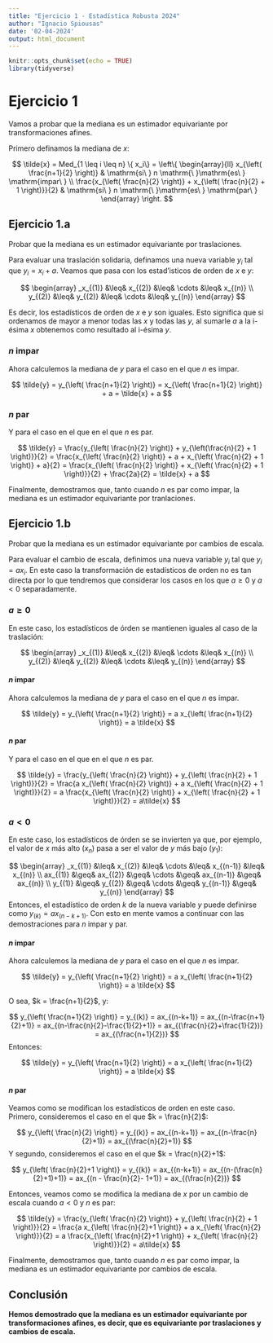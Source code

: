 ```yaml
---
title: "Ejercicio 1 - Estadística Robusta 2024"
author: "Ignacio Spiousas"
date: '02-04-2024'
output: html_document
---
```


```r
knitr::opts_chunk$set(echo = TRUE)
library(tidyverse)
```

# Ejercicio 1

Vamos a probar que la mediana es un estimador equivariante por transformaciones afines.

Primero definamos la mediana de $x$:

$$
\tilde{x} = Med_{1 \leq i \leq n} \{ x_i\} = \left\{
	\begin{array}{ll}
	  x_{\left( \frac{n+1}{2} \right)} & \mathrm{si\ } n \mathrm{\ }\mathrm{es\ } \mathrm{impar\ } \\
	  \frac{x_{\left( \frac{n}{2} \right)} + x_{\left( \frac{n}{2} + 1 \right)}}{2} & \mathrm{si\ } n \mathrm{\ }\mathrm{es\ } \mathrm{par\ }
  \end{array}
\right.
$$

## Ejercicio 1.a

Probar que la mediana es un estimador equivariante por traslaciones.

Para evaluar una traslación solidaria, definamos una nueva variable $y_i$ tal que $y_i = x_i + a$. Veamos que pasa con los estad'isticos de orden de $x$ e $y$:

$$
\begin{array}
_x_{(1)} &\leq& x_{(2)} &\leq& \cdots &\leq& x_{(n)} \\
y_{(2)} &\leq& y_{(2)} &\leq& \cdots &\leq& y_{(n)}
\end{array}
$$

Es decir, los estadísticos de orden de $x$ e $y$ son iguales. Esto significa que si ordenamos de mayor a menor todas las $x$ y todas las $y$, al sumarle $a$ a la i-ésima $x$ obtenemos como resultado al i-ésima $y$. 

### $n$ impar

Ahora calculemos la mediana de $y$ para el caso en el que $n$ es impar.

$$
\tilde{y} =  y_{\left( \frac{n+1}{2} \right)} =  x_{\left( \frac{n+1}{2} \right)} + a = \tilde{x} + a
$$

### $n$ par

Y para el caso en el que en el que $n$ es par.

$$
\tilde{y} = \frac{y_{\left( \frac{n}{2} \right)} + y_{\left(\frac{n}{2} + 1 \right)}}{2} = \frac{x_{\left( \frac{n}{2} \right)} + a + x_{\left( \frac{n}{2} + 1 \right)} + a}{2} = \frac{x_{\left( \frac{n}{2} \right)} + x_{\left( \frac{n}{2} + 1 \right)}}{2} + \frac{2a}{2} = \tilde{x} + a  
$$

Finalmente, demostramos que, tanto cuando $n$ es par como impar, la mediana es un estimador equivariante por tranlaciones.

## Ejercicio 1.b

Probar que la mediana es un estimador equivariante por cambios de escala.

Para evaluar el cambio de escala, definimos una nueva variable $y_i$ tal que $y_i = ax_i$. En este caso la transformación de estadísticos de orden no es tan directa por lo que tendremos que considerar los casos en los que $a \geq 0$ y $a < 0$ separadamente.

### $a \geq 0$

En este caso, los estadísticos de órden se mantienen iguales al caso de la traslación:

$$
\begin{array}
_x_{(1)} &\leq& x_{(2)} &\leq& \cdots &\leq& x_{(n)} \\
y_{(2)} &\leq& y_{(2)} &\leq& \cdots &\leq& y_{(n)}
\end{array}
$$

#### $n$ impar

Ahora calculemos la mediana de $y$ para el caso en el que $n$ es impar.

$$
\tilde{y} =  y_{\left( \frac{n+1}{2} \right)} =  a x_{\left( \frac{n+1}{2} \right)} = a \tilde{x}
$$

#### $n$ par

Y para el caso en el que en el que $n$ es par.

$$
\tilde{y} = \frac{y_{\left( \frac{n}{2} \right)} + y_{\left( \frac{n}{2} + 1 \right)}}{2} = \frac{a x_{\left( \frac{n}{2} \right)} + a x_{\left( \frac{n}{2} + 1 \right)}}{2} = a \frac{x_{\left( \frac{n}{2} \right)} + x_{\left( \frac{n}{2} + 1 \right)}}{2}  = a\tilde{x}
$$

### $a < 0$

En este caso, los estadísticos de órden se se invierten ya que, por ejemplo, el valor de $x$ más alto ($x_n$) pasa a ser el valor de $y$ más bajo ($y_1$):

$$
\begin{array}
_x_{(1)} &\leq& x_{(2)} &\leq& \cdots &\leq& x_{(n-1)} &\leq& x_{(n)} \\
ax_{(1)} &\geq& ax_{(2)} &\geq& \cdots &\geq& ax_{(n-1)} &\geq& ax_{(n)} \\
y_{(1)} &\geq& y_{(2)} &\geq& \cdots &\geq& y_{(n-1)} &\geq& y_{(n)}
\end{array}
$$
Entonces, el estadístico de orden $k$ de la nueva variable $y$ puede definirse como $y_{(k)} = ax_{(n-k+1)}$. Con esto en mente vamos a continuar con las demostraciones para $n$ impar y par.

#### $n$ impar

Ahora calculemos la mediana de $y$ para el caso en el que $n$ es impar.

$$
\tilde{y} =  y_{\left( \frac{n+1}{2} \right)} =  a x_{\left( \frac{n+1}{2} \right)} = a \tilde{x}
$$

O sea, $k = \frac{n+1}{2}$, y:

$$
 y_{\left( \frac{n+1}{2} \right)} = y_{(k)} = ax_{(n-k+1)} = ax_{(n-\frac{n+1}{2}+1)} = ax_{(n-\frac{n}{2}-\frac{1}{2}+1)} = ax_{(\frac{n}{2}+\frac{1}{2})} = ax_{(\frac{n+1}{2})}
$$
Entonces:

$$
\tilde{y} =  y_{\left( \frac{n+1}{2} \right)} =  a x_{\left( \frac{n+1}{2} \right)} = a \tilde{x}
$$

#### $n$ par

Veamos como se modifican los estadísticos de orden en este caso. Primero, consideremos el caso en el que $k = \frac{n}{2}$:

$$
 y_{\left( \frac{n}{2} \right)} = y_{(k)} = ax_{(n-k+1)} = ax_{(n-\frac{n}{2}+1)} = ax_{(\frac{n}{2}+1)}
$$
Y segundo, consideremos el caso en el que $k = \frac{n}{2}+1$:

$$
 y_{\left( \frac{n}{2}+1 \right)} = y_{(k)} = ax_{(n-k+1)} = ax_{(n-(\frac{n}{2}+1)+1)} = ax_{(n - \frac{n}{2}- 1+1)} = ax_{(\frac{n}{2})}
$$

Entonces, veamos como se modifica la mediana de $x$ por un cambio de escala cuando $a < 0$ y $n$ es par:

$$
\tilde{y} = \frac{y_{\left( \frac{n}{2} \right)} + y_{\left( \frac{n}{2} + 1 \right)}}{2} = \frac{a x_{\left( \frac{n}{2}+1 \right)} + a x_{\left( \frac{n}{2} \right)}}{2} = a \frac{x_{\left( \frac{n}{2}+1 \right)} + x_{\left( \frac{n}{2} \right)}}{2}  = a\tilde{x}
$$

Finalmente, demostramos que, tanto cuando $n$ es par como impar, la mediana es un estimador equivariante por cambios de escala.

## Conclusión

**Hemos demostrado que la mediana es un estimador equivariante por transformaciones afines, es decir, que es equivariante por traslaciones y cambios de escala.**
